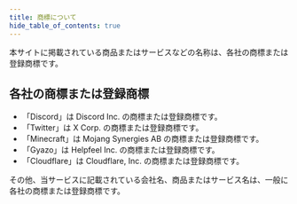 ```yaml
---
title: 商標について
hide_table_of_contents: true
---
```


本サイトに掲載されている商品またはサービスなどの名称は、各社の商標または登録商標です。

## 各社の商標または登録商標
- 「Discord」は Discord Inc. の商標または登録商標です。
- 「Twitter」は X Corp. の商標または登録商標です。
- 「Minecraft」は Mojang Synergies AB の商標または登録商標です。
- 「Gyazo」は Helpfeel Inc. の商標または登録商標です。
- 「Cloudflare」は Cloudflare, Inc. の商標または登録商標です。

その他、当サービスに記載されている会社名、商品またはサービス名は、一般に各社の商標または登録商標です。